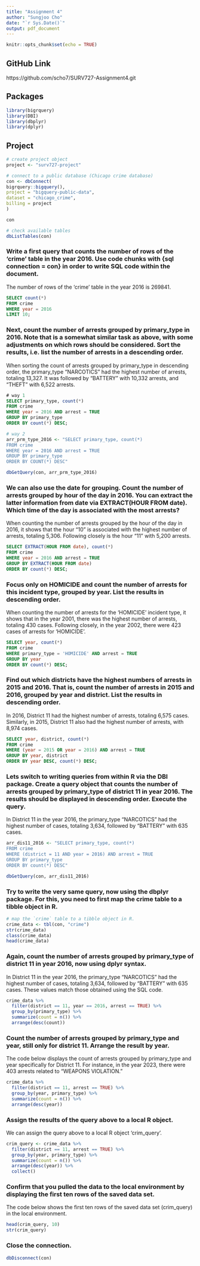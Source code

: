 ```yaml
---
title: "Assignment 4"
author: "Sungjoo Cho"
date: "`r Sys.Date()`"
output: pdf_document
---
```


```r
knitr::opts_chunk$set(echo = TRUE)
```

## GitHub Link
https://github.com/scho7/SURV727-Assignment4.git


## Packages
```r
library(bigrquery)
library(DBI)
library(dbplyr)
library(dplyr)
```


## Project
```r
# create project object
project <- "surv727-project"

# connect to a public database (Chicago crime database)
con <- dbConnect(
bigrquery::bigquery(),
project = "bigquery-public-data",
dataset = "chicago_crime",
billing = project
)

con
```

```r
# check available tables
dbListTables(con)
```


### Write a first query that counts the number of rows of the 'crime' table in the year 2016. Use code chunks with {sql connection = con} in order to write SQL code within the document.

The number of rows of the 'crime' table in the year 2016 is 269841.

```sql
SELECT count(*)
FROM crime
WHERE year = 2016 
LIMIT 10;
```


### Next, count the number of arrests grouped by primary_type in 2016. Note that is a somewhat similar task as above, with some adjustments on which rows should be considered. Sort the results, i.e. list the number of arrests in a descending order.

When sorting the count of arrests grouped by primary_type in descending order, the primary_type "NARCOTICS" had the highest number of arrests, totaling 13,327. It was followed by "BATTERY" with 10,332 arrests, and "THEFT" with 6,522 arrests.

```sql
# way 1
SELECT primary_type, count(*)
FROM crime
WHERE year = 2016 AND arrest = TRUE
GROUP BY primary_type
ORDER BY count(*) DESC;
```

```r
# way 2
arr_prm_type_2016 <- "SELECT primary_type, count(*)
FROM crime
WHERE year = 2016 AND arrest = TRUE
GROUP BY primary_type
ORDER BY COUNT(*) DESC"

dbGetQuery(con, arr_prm_type_2016)
```


### We can also use the date for grouping. Count the number of arrests grouped by hour of the day in 2016. You can extract the latter information from date via EXTRACT(HOUR FROM date). Which time of the day is associated with the most arrests?

When counting the number of arrests grouped by the hour of the day in 2016, it shows that the hour "10" is associated with the highest number of arrests, totaling 5,306. Following closely is the hour "11" with 5,200 arrests.

```sql
SELECT EXTRACT(HOUR FROM date), count(*)
FROM crime
WHERE year = 2016 AND arrest = TRUE
GROUP BY EXTRACT(HOUR FROM date)
ORDER BY count(*) DESC;
```


### Focus only on HOMICIDE and count the number of arrests for this incident type, grouped by year. List the results in descending order.

When counting the number of arrests for the 'HOMICIDE' incident type, it shows that in the year 2001, there was the highest number of arrests, totaling 430 cases. Following closely, in the year 2002, there were 423 cases of arrests for 'HOMICIDE'.

```sql
SELECT year, count(*)
FROM crime
WHERE primary_type = 'HOMICIDE' AND arrest = TRUE
GROUP BY year
ORDER BY count(*) DESC;
```


### Find out which districts have the highest numbers of arrests in 2015 and 2016. That is, count the number of arrests in 2015 and 2016, grouped by year and district. List the results in descending order.

In 2016, District 11 had the highest number of arrests, totaling 6,575 cases. Similarly, in 2015, District 11 also had the highest number of arrests, with 8,974 cases.

```sql
SELECT year, district, count(*)
FROM crime
WHERE (year = 2015 OR year = 2016) AND arrest = TRUE
GROUP BY year, district
ORDER BY year DESC, count(*) DESC;
```


### Lets switch to writing queries from within R via the DBI package. Create a query object that counts the number of arrests grouped by primary_type of district 11 in year 2016. The results should be displayed in descending order. Execute the query.

In District 11 in the year 2016, the primary_type "NARCOTICS" had the highest number of cases, totaling 3,634, followed by "BATTERY" with 635 cases.

```r
arr_dis11_2016 <- "SELECT primary_type, count(*)
FROM crime
WHERE (district = 11 AND year = 2016) AND arrest = TRUE
GROUP BY primary_type
ORDER BY count(*) DESC"

dbGetQuery(con, arr_dis11_2016)
```


### Try to write the very same query, now using the dbplyr package. For this, you need to first map the crime table to a tibble object in R.

```r
# map the `crime` table to a tibble object in R.
crime_data <- tbl(con, "crime")
str(crime_data)
class(crime_data)
head(crime_data)
```


### Again, count the number of arrests grouped by primary_type of district 11 in year 2016, now using dplyr syntax.

In District 11 in the year 2016, the primary_type "NARCOTICS" had the highest number of cases, totaling 3,634, followed by "BATTERY" with 635 cases. These values match those obtained using the SQL code.

```r
crime_data %>%
  filter(district == 11, year == 2016, arrest == TRUE) %>%
  group_by(primary_type) %>%
  summarize(count = n()) %>% 
  arrange(desc(count))
```


### Count the number of arrests grouped by primary_type and year, still only for district 11. Arrange the result by year.

The code below displays the count of arrests grouped by primary_type and year specifically for District 11. For instance, in the year 2023, there were 403 arrests related to "WEAPONS VIOLATION."

```r
crime_data %>%
  filter(district == 11, arrest == TRUE) %>%
  group_by(year, primary_type) %>%
  summarize(count = n()) %>% 
  arrange(desc(year))
```


### Assign the results of the query above to a local R object.

We can assign the query above to a local R object 'crim_query'. 

```r
crim_query <- crime_data %>%
  filter(district == 11, arrest == TRUE) %>%
  group_by(year, primary_type) %>%
  summarize(count = n()) %>% 
  arrange(desc(year)) %>%
  collect()
```


### Confirm that you pulled the data to the local environment by displaying the first ten rows of the saved data set.

The code below shows the first ten rows of the saved data set (crim_query) in the local environment.

```r
head(crim_query, 10)
str(crim_query)
```


### Close the connection.

```r
dbDisconnect(con)
```




